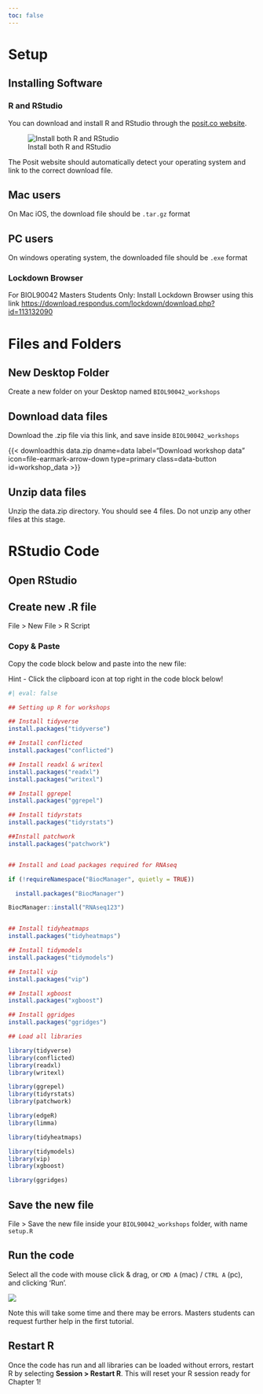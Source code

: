 ```yaml
---
toc: false
---
```


# Setup {.unnumbered}

## Installing Software

### R and RStudio

You can download and install R and RStudio through the [posit.co website](https://posit.co/download/rstudio-desktop/).

![Install both R and RStudio](images/install_posit.jpg)

The Posit website should automatically detect your operating system and link to the correct download file.

## Mac users

On Mac iOS, the download file should be `.tar.gz` format

## PC users

On windows operating system, the downloaded file should be `.exe` format

### Lockdown Browser

For BIOL90042 Masters Students Only: Install Lockdown Browser using this link <https://download.respondus.com/lockdown/download.php?id=113132090>

# Files and Folders

## New Desktop Folder

Create a new folder on your Desktop named `BIOL90042_workshops`

## Download data files

Download the .zip file via this link, and save inside `BIOL90042_workshops`

{{< downloadthis data.zip dname=data label="Download workshop data" icon=file-earmark-arrow-down type=primary class=data-button id=workshop_data >}}

## Unzip data files

Unzip the data.zip directory.
You should see 4 files.
Do not unzip any other files at this stage.

# RStudio Code

## Open RStudio

## Create new .R file

File \> New File \> R Script

### Copy & Paste

Copy the code block below and paste into the new file:

::: {.callout-tip title="Copy icon"}
Hint - Click the clipboard icon at top right in the code block below!
:::

```r
#| eval: false

## Setting up R for workshops 

## Install tidyverse 
install.packages("tidyverse") 

## Install conflicted
install.packages("conflicted") 

## Install readxl & writexl
install.packages("readxl")
install.packages("writexl")

## Install ggrepel  
install.packages("ggrepel") 

## Install tidyrstats 
install.packages("tidyrstats") 

##Install patchwork
install.packages("patchwork") 


## Install and Load packages required for RNAseq 

if (!requireNamespace("BiocManager", quietly = TRUE)) 

  install.packages("BiocManager") 

BiocManager::install("RNAseq123") 


## Install tidyheatmaps 
install.packages("tidyheatmaps") 

## Install tidymodels
install.packages("tidymodels") 

## Install vip
install.packages("vip") 

## Install xgboost
install.packages("xgboost") 

## Install ggridges
install.packages("ggridges")

## Load all libraries

library(tidyverse)
library(conflicted)
library(readxl)
library(writexl)

library(ggrepel) 
library(tidyrstats) 
library(patchwork) 

library(edgeR) 
library(limma) 

library(tidyheatmaps) 

library(tidymodels)
library(vip)
library(xgboost)

library(ggridges)

```

## Save the new file

File \> Save the new file inside your `BIOL90042_workshops` folder, with name `setup.R`

## Run the code

Select all the code with mouse click & drag, or `CMD A` (mac) / `CTRL A` (pc), and clicking ‘Run’.

![](images/run.jpg)

Note this will take some time and there may be errors. Masters students can request further help in the first tutorial.

## Restart R

Once the code has run and all libraries can be loaded without errors, restart R by selecting **Session \> Restart R**. This will reset your R session ready for Chapter 1!
